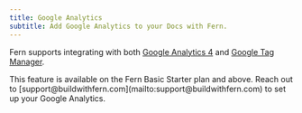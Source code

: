 ```yaml
---
title: Google Analytics
subtitle: Add Google Analytics to your Docs with Fern. 
---
```


Fern supports integrating with both [Google Analytics 4](https://developers.google.com/analytics) and [Google Tag Manager](https://tagmanager.google.com/). 

<Tip>
This feature is available on the Fern Basic Starter plan and above. Reach out to [support@buildwithfern.com](mailto:support@buildwithfern.com) to set up your Google Analytics. 
</Tip>
